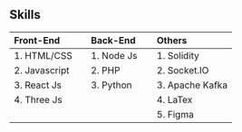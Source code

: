 ## Skills                  


|  Front-End&nbsp; &nbsp; &nbsp;    | &nbsp;&nbsp;Back-End&nbsp;&nbsp;&nbsp;| &nbsp;&nbsp;Others            |
| :-----------------                |:------------------------- | :------------     |
| 1. HTML/CSS&nbsp;&nbsp;           | &nbsp;&nbsp;1. Node Js                | &nbsp;&nbsp;1. Solidity       |
| 2. Javascript&nbsp;&nbsp;         | &nbsp;&nbsp;2. PHP                    | &nbsp;&nbsp;2. Socket.IO      |
| 3. React Js                       | &nbsp;&nbsp;3. Python                 | &nbsp;&nbsp;3. Apache Kafka   |
| 4. Three Js                       |                           | &nbsp;&nbsp;4. LaTex          |
|                                   |                           | &nbsp;&nbsp;5. Figma          |


